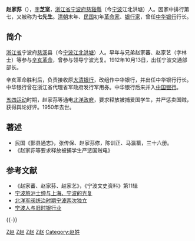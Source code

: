 {{Infobox Officeholder
|姓名=趙家蓀
|圖像=赵家荪.jpg
|圖像大小=200px
|圖像說明=  
| 字       = 芝室
| 號       = 
| 別名     = 
| 出生名   = 
| 出生日期 = 1874年
| 出生地點 = {{QING}}[[浙江省|浙江省]][[宁波府|宁波府]][[慈谿縣|慈谿縣]]
| 逝世日期 = {{death year and age|1950|1874}}
| 逝世地點 = {{PRC}}
| 死因     = 
| 墓地     = 
| 墓地座標 = 
| 籍貫     = 
| 國籍     = {{PRC}}
| 公民權   = 
| 政黨     = 
| 其他政黨 = 
| 身高     = 
| 配偶     = 吳氏
| 伴侶     = 
| 兒女     = 長女：趙之偼<br>次女：趙氏（名未詳）
| 父母     = 
| 親屬     = 
| 居住地   = 
| 學歷     = 
| 母校     = 
| 職業     = [[革命家|革命家]]、[[银行家|银行家]]
| 專業     = 
| 知名原因 = 
| 著作     = 
| 宗教信仰 = 
| 獲獎     = 
| 簽名     = 
| 腳註     = 
}}
'''赵家荪'''（{{bd|1874年||1950年||catIdx=Z趙}}），[[表字|字]]'''芝室'''，[[浙江省|浙江省]][[宁波府|宁波府]][[慈谿縣|慈谿縣]]（今[[宁波|宁波]]江北洪塘）人。因家中排行第七，又被称为'''七先生'''。[[清朝|清朝]]末年、[[中華民國|民国]]初年[[革命家|革命家]]、[[银行家|银行家]]，曾任[[中华银行|中华银行]]行长。

==简介==
[[浙江省|浙江省]]宁波府[[慈溪|慈溪]]县（今[[宁波|宁波]][[江北洪塘|江北洪塘]]）人。早年与兄弟赵家蕃、赵家艺（字林士）等参与[[辛亥革命|辛亥革命]]，曾参与领导宁波光复。1912年10月13日，出任宁波交通部部长。

辛亥革命胜利后，负责接收原[[大清银行|大清银行]]，改组作中华银行，并出任中华银行行长。中华银行曾在浙江省代理省军政府发行军用券。中华银行后来并入[[中国银行|中国银行]]。

[[五四运动|五四运动]]时期，赵家荪等通电[[北洋政府|北洋政府]]，要求释放被捕爱国学生，并严惩卖国贼，获得舆论好评。1950年去世。

==著述==
* 民国《鄞县通志》，张传保、赵家荪修，陈训正、马瀛纂，三十六册。
* 《赵家荪等要求释放被捕学生严惩国贼电》

==参考文献==
{{Reflist}}
*《赵家蕃、赵家荪、赵家艺》，《宁波文史资料》第11辑
*[http://scholar.ilib.cn/Abstract.aspx?A=shilin2002z1004 宁波旅沪士绅与上海、宁波的光复]{{dead link|date=2018年4月 |bot=InternetArchiveBot |fix-attempted=yes }}
*[http://www.nbzx.gov.cn/article.jsp?aid=3027 北洋军阀统治时期宁波两次独立]{{dead link|date=2018年4月 |bot=InternetArchiveBot |fix-attempted=yes }}
*[http://www.nbzx.gov.cn/article.jsp?aid=3146 宁波人与旧时银行业]{{dead link|date=十月 2017 |bot=InternetArchiveBot }}

{{-}}
{{民国甬上四老}}

[[Category:中華民國銀行家|Z赵]]
[[Category:中華民國大陸時期政治人物|Z赵]]
[[Category:慈溪人|Z赵]]
[[Category:余姚人|Z赵]]
[[Category:赵姓|Category:赵姓]]